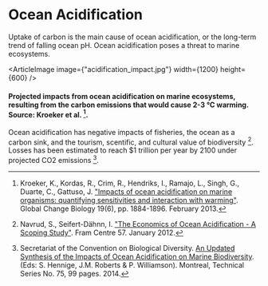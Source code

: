 
# Ocean Acidification
Uptake of carbon is the main cause of ocean acidification, or the long-term trend of falling ocean pH. Ocean acidification poses a threat to marine ecosystems.

<ArticleImage image={"acidification_impact.jpg"} width={1200} height={600} />
#### Projected impacts from ocean acidification on marine ecosystems, resulting from the carbon emissions that would cause 2-3 ℃ warming. Source: Kroeker et al. [^{ 1 } ].

Ocean acidification has negative impacts of fisheries, the ocean as a carbon sink, and the tourism, scentific, and cultural value of biodiversity [^{ 2 } ]. Losses has been estimated to reach $1 trillion per year by 2100 under projected CO2 emissions [^{ 3 } ].


[^{ 1 }]: Kroeker, K., Kordas, R., Crim, R., Hendriks, I., Ramajo, L., Singh, G., Duarte, C., Gattuso, J. ["Impacts of ocean acidification on marine organisms: quantifying sensitivities and interaction with warming"](https://onlinelibrary.wiley.com/doi/full/10.1111/gcb.12179). Global Change Biology 19(6), pp. 1884-1896. February 2013.

[^{ 2 }]: Navrud, S., Seifert-Dähnn, I. ["The Economics of Ocean Acidification - A Scoping Study"](https://www.researchgate.net/publication/266413564_The_Economics_of_Ocean_Acidification-A_Scoping_Study). Fram Centre 57. January 2012.

[^{ 3 }]: Secretariat of the Convention on Biological Diversity. [An Updated Synthesis of the Impacts of Ocean Acidification on Marine Biodiversity](https://www.cbd.int/doc/publications/cbd-ts-75-en.pdf). (Eds: S. Hennige, J.M. Roberts & P. Williamson). Montreal, Technical Series No. 75, 99 pages. 2014.